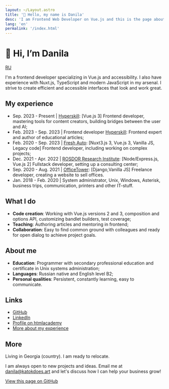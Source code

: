 ```yaml
---
layout: ~/Layout.astro
title: '👋 Hello, my name is Danila'
desc: 'I am Frontend Web Developer on Vue.js and this is the page about me, my work, projects, and other stuff'
lang: 'en'
permalink: '/index.html'
---
```

# 👋 Hi, I’m Danila

[RU](/ru)

I'm a frontend developer specializing in Vue.js and accessibility. I also have experience with Nuxt.js, TypeScript and modern JavaScript in my arsenal. I strive to create efficient and accessible interfaces that look and work great.

## My experience

- Sep. 2023 - Present | [Hyperskill](https://hyperskill.org/): [Vue.js 3] Frontend developer, mastering tools for content creators, building bridges between the user and AI;
- Feb. 2023 - Sep. 2023		| Frontend developer [Hyperskill](https://hyperskill.org/): Frontend expert and author of educational articles;
- Feb. 2020 - Sep. 2023   | [Fresh Auto](https://freshauto.ru/): [Nuxt3.js 3, Vue.js 3, Vanilla JS, Legacy code] Frontend developer, including working on complex projects;
- Dec. 2021 - Apr. 2022 | [ROSDOR Research Institute](https://consult.rosdorspk.ru/): [Node/Express.js, Vue.js 2] Fullstack developer, setting up a consulting center;
- Sep. 2020 - Aug. 2021 | [OfficeTower](https://officetower.ru/): [Django,Vanilla JS] Freelance developer, creating a website to sell offices.
- Jan. 2018 - Feb. 2020 | System administrator, Unix, Windows, Asterisk, business trips, communication, printers and other IT-stuff.

## What I do

- **Code creation**: Working with Vue.js versions 2 and 3, composition and options API, customizing bandlet builders, test coverage;
- **Teaching**: Authoring articles and mentoring in frontend;
- **Collaboration**: Easy to find common ground with colleagues and ready for open dialog to achieve project goals.

## About me

- **Education**: Programmer with secondary professional education and certificate in Unix systems administration;
- **Languages**: Russian native and English level B2;
- **Personal qualities**: Persistent, constantly learning, easy to communicate.

## Links

- [GitHub](https://github.com/katokdoescode)
- [LinkedIn](https://www.linkedin.com/in/bdanila/)
- [Profile on htmlacademy](https://htmlacademy.ru/profile/katok)
- [More about my experience](/experience)

## More

Living in Georgia (country). I am ready to relocate.

I am always open to new projects and ideas. Email me at [danila@katokdoes.art](mailto:danila@katokdoes.art) and let's discuss how I can help your business grow!

[View this page on GitHub](https://github.com/katokdoescode/katokdoes.art)
